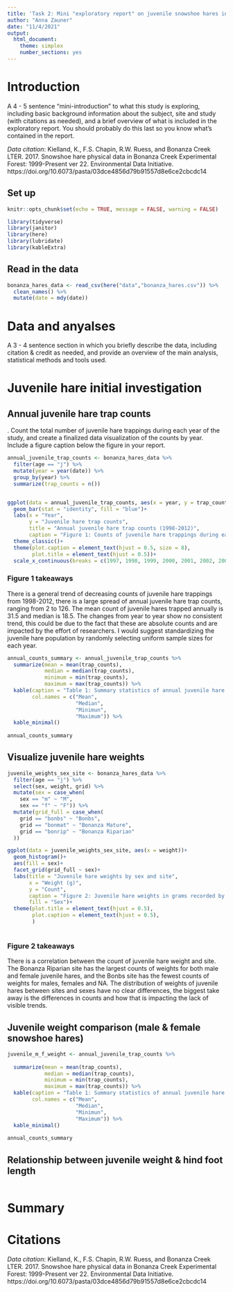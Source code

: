 ```yaml
---
title: 'Task 2: Mini "exploratory report" on juvenile snowshoe hares in Bonanza Creek'
author: "Anna Zauner"
date: "11/4/2021"
output: 
  html_document: 
    theme: simplex
    number_sections: yes
---
```

# Introduction 

A 4 - 5 sentence "mini-introduction" to what this study is exploring, including basic background information about the subject, site and study (with citations as needed), and a brief overview of what is included in the exploratory report. You should probably do this last so you know what’s contained in the report.
 
*Data citation*: Kielland, K., F.S. Chapin, R.W. Ruess, and Bonanza Creek LTER. 2017. Snowshoe hare physical data in Bonanza Creek Experimental Forest: 1999-Present ver 22. Environmental Data Initiative. https://doi.org/10.6073/pasta/03dce4856d79b91557d8e6ce2cbcdc14

## Set up

```r
knitr::opts_chunk$set(echo = TRUE, message = FALSE, warning = FALSE)

library(tidyverse)
library(janitor)
library(here)
library(lubridate)
library(kableExtra)
```

## Read in the data

```r
bonanza_hares_data <- read_csv(here("data","bonanza_hares.csv")) %>% 
  clean_names() %>% 
  mutate(date = mdy(date))
```

# Data and anyalses

 A 3 - 4 sentence section in which you briefly describe the data, including citation & credit as needed, and provide an overview of the main analysis, statistical methods and tools used.
 
# Juvenile hare initial investigation 

## Annual juvenile hare trap counts

. Count the total number of juvenile hare trappings during each year of the study, and create a finalized data visualization of the counts by year. Include a figure caption below the figure in your report. 

```r
annual_juvenile_trap_counts <- bonanza_hares_data %>%
  filter(age == "j") %>% 
  mutate(year = year(date)) %>% 
  group_by(year) %>% 
  summarize(trap_counts = n())


ggplot(data = annual_juvenile_trap_counts, aes(x = year, y = trap_counts))+
  geom_bar(stat = "identity", fill = "blue")+
  labs(x = "Year",
       y = "Juvenile hare trap counts",
       title = "Annual juvenile hare trap counts (1998-2012)",
       caption = "Figure 1: Counts of juvenile hare trappings during each year of the study from 1998 to 2012")+
  theme_classic()+
  theme(plot.caption = element_text(hjust = 0.5, size = 8),
        plot.title = element_text(hjust = 0.5))+
  scale_x_continuous(breaks = c(1997, 1998, 1999, 2000, 2001, 2002, 2003, 2004, 2005, 2006, 2007, 2008, 2009, 2010, 2011, 2012))


```

### Figure 1 takeaways

There is a general trend of decreasing counts of juvenile hare trappings from 1998-2012, there is a large spread of annual juvenile hare trap counts, ranging from 2 to 126. The mean count of juvenile hares trapped annually is 31.5 and median is 18.5. The changes from year to year show no consistent trend, this could be due to the fact that these are absolute counts and are impacted by the effort of researchers. I would suggest standardizing the juvenile hare population by randomly selecting uniform sample sizes for each year. 

```r
annual_counts_summary <- annual_juvenile_trap_counts %>% 
  summarize(mean = mean(trap_counts),
            median = median(trap_counts),
            minimum = min(trap_counts),
            maximum = max(trap_counts)) %>% 
  kable(caption = "Table 1: Summary statistics of annual juvenile hare trap counts",
        col.names = c("Mean",
                      "Median",
                      "Minimun",
                      "Maximum")) %>% 
  kable_minimal()
  
annual_counts_summary

```

## Visualize juvenile hare weights

```r
juvenile_weights_sex_site <- bonanza_hares_data %>% 
  filter(age == "j") %>% 
  select(sex, weight, grid) %>% 
  mutate(sex = case_when(
    sex == "m" ~ "M",
    sex == "f" ~ "F")) %>% 
  mutate(grid_full = case_when(
    grid == "bonbs" ~ "Bonbs",
    grid == "bonmat" ~ "Bonanza Mature",
    grid == "bonrip" ~ "Bonanza Riparian"
  ))

ggplot(data = juvenile_weights_sex_site, aes(x = weight))+
  geom_histogram()+
  aes(fill = sex)+
  facet_grid(grid_full ~ sex)+
  labs(title = "Juvenile hare weights by sex and site",
       x = "Weight (g)",
       y = "Count",
       caption = "Figure 2: Juvenile hare weights in grams recorded by sex (male, female or NA) and site recorded (Bonbs, Bonmat or Bonrip)",
       fill = "Sex")+
  theme(plot.title = element_text(hjust = 0.5),
        plot.caption = element_text(hjust = 0.5),
        )
  


```


### Figure 2 takeaways

There is a correlation between the count of juvenile hare weight and site. The Bonanza Riparian site has the largest counts of weights for both male and female juvenile hares, and the Bonbs site has the fewest counts of weights for males, females and NA. The distribution of weights of juvenile hares between sites and sexes have no clear differences, the biggest take away is the differences in counts and how that is impacting the lack of visible trends. 

## Juvenile weight comparison (male & female snowshoe hares)

```r
juvenile_m_f_weight <- annual_juvenile_trap_counts %>%
  
  summarize(mean = mean(trap_counts),
            median = median(trap_counts),
            minimum = min(trap_counts),
            maximum = max(trap_counts)) %>% 
  kable(caption = "Table 1: Summary statistics of annual juvenile hare trap counts",
        col.names = c("Mean",
                      "Median",
                      "Minimun",
                      "Maximum")) %>% 
  kable_minimal()
  
annual_counts_summary

```


## Relationship between juvenile weight & hind foot length

```r

```

# Summary 

# Citations 

*Data citation*: Kielland, K., F.S. Chapin, R.W. Ruess, and Bonanza Creek LTER. 2017. Snowshoe hare physical data in Bonanza Creek Experimental Forest: 1999-Present ver 22. Environmental Data Initiative. https://doi.org/10.6073/pasta/03dce4856d79b91557d8e6ce2cbcdc14

